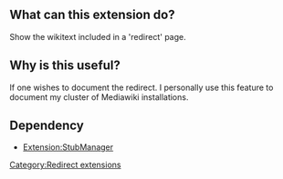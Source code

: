 {{Extension
|name        = ShowRedirectPageText
|status      = beta
|type        = page action
|author      = [[user:jldupont]]
|image       =
|version     = 1.0.0
|update      =
|mediawiki   = 1.10, 1.11, 1.12
|download    = [http://mediawiki.googlecode.com/svn/tags/ShowRedirectPageText/ SVN]
|readme      =
|changelog   =
|description = Show the wikitext included in a 'redirect' page.
|parameters  =
|rights      =
|example     =
}}

== What can this extension do? ==
Show the wikitext included in a 'redirect' page.

== Why is this useful? ==
If one wishes to document the redirect. I personally use this feature to document my cluster of Mediawiki installations.

== Dependency ==
* [[Extension:StubManager]]

{{Pear|ShowRedirectPageText}}

[[Category:Redirect extensions]]